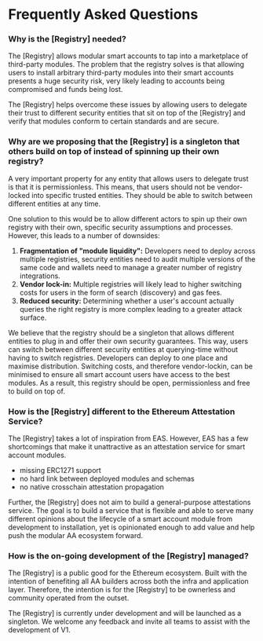 # Frequently Asked Questions

### Why is the [Registry] needed?

The [Registry] allows modular smart accounts to tap into a marketplace of third-party modules. The problem that the registry solves is that allowing users to install arbitrary third-party modules into their smart accounts presents a huge security risk, very likely leading to accounts being compromised and funds being lost.

The [Registry] helps overcome these issues by allowing users to delegate their trust to different security entities that sit on top of the [Registry] and verify that modules conform to certain standards and are secure.

### Why are we proposing that the [Registry] is a singleton that others build on top of instead of spinning up their own registry?

A very important property for any entity that allows users to delegate trust is that it is permissionless. This means, that users should not be vendor-locked into specific trusted entities. They should be able to switch between different entities at any time.

One solution to this would be to allow different actors to spin up their own registry with their own, specific security assumptions and processes. However, this leads to a number of downsides:

1. **Fragmentation of "module liquidity":** Developers need to deploy across multiple registries, security entities need to audit multiple versions of the same code and wallets need to manage a greater number of registry integrations. 
2. **Vendor lock-in:** Multiple registries will likely lead to higher switching costs for users in the form of search (discovery) and gas fees.
3. **Reduced security:** Determining whether a user's account actually queries the right registry is more complex leading to a greater attack surface.

We believe that the registry should be a singleton that allows different entities to plug in and offer their own security guarantees. This way, users can switch between different security entities at querying-time without having to switch registries. Developers can deploy to one place and maximise distribution. Switching costs, and therefore vendor-lockin, can be minimised to ensure all smart account users have access to the best modules. As a result, this registry should be open, permissionless and free to build on top of.

### How is the [Registry] different to the Ethereum Attestation Service?

The [Registry] takes a lot of inspiration from EAS.
However, EAS has a few shortcomings that make it unattractive as an attestation service for smart account modules.

-   missing ERC1271 support
-   no hard link between deployed modules and schemas
-   no native crosschain attestation propagation

Further, the [Registry] does not aim to build a general-purpose attestations service. The goal is to build a service that is flexible and able to serve many different opinions about the lifecycle of a smart account module from development to installation, yet is opinionated enough to add value and help push the modular AA ecosystem forward.

### How is the on-going development of the [Registry] managed?

The [Registry] is a public good for the Ethereum ecosystem. Built with the intention of benefiting all AA builders across both the infra and application layer. Therefore, the intention is for the [Registry] to be ownerless and community operated from the outset.

The [Registry] is currently under development and will be launched as a singleton. We welcome any feedback and invite all teams to assist with the development of V1.
